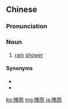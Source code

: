 {{also|阵雨}}
==Chinese==
{{zh-forms|s=阵雨}}

===Pronunciation===
{{zh-pron
|m=zhènyǔ
|c=zan6 jyu5
|h=pfs=chhṳn-yí
|mn=chūn-hō͘/tīn-ú
|cat=n
}}

===Noun===
{{zh-noun}}

# [[rain]] [[shower]]

====Synonyms====
* {{zh-l|俄雨}}
* {{zh-l|小雨}}

{{zh-cat|Weather}}

[[ko:陣雨]]
[[mg:陣雨]]
[[ja:陣雨]]